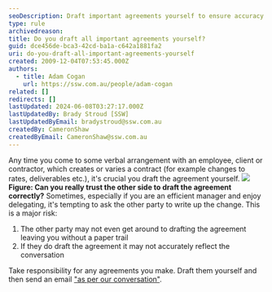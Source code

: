 ```yaml
---
seoDescription: Draft important agreements yourself to ensure accuracy and accountability, avoiding potential pitfalls like lack of documentation or misaligned understanding.
type: rule
archivedreason:
title: Do you draft all important agreements yourself?
guid: dce456de-bca3-42cd-ba1a-c642a1881fa2
uri: do-you-draft-all-important-agreements-yourself
created: 2009-12-04T07:53:45.000Z
authors:
  - title: Adam Cogan
    url: https://ssw.com.au/people/adam-cogan
related: []
redirects: []
lastUpdated: 2024-06-08T03:27:17.000Z
lastUpdatedBy: Brady Stroud [SSW]
lastUpdatedByEmail: bradystroud@ssw.com.au
createdBy: CameronShaw
createdByEmail: CameronShaw@ssw.com.au
---
```


Any time you come to some verbal arrangement with an employee, client or contractor, which creates or varies a contract (for example changes to rates, deliverables etc.), it's crucial you draft the agreement yourself.
![](/uploads/rules/do-you-draft-all-important-agreements-yourself/SuccessfulProjects_DraftAgreementYourself.jpg)**Figure: Can you really trust the other side to draft the agreement correctly?**
Sometimes, especially if you are an efficient manager and enjoy delegating, it's tempting to ask the other party to write up the change. This is a major risk:

1. The other party may not even get around to drafting the agreement leaving you without a paper trail
2. If they do draft the agreement it may not accurately reflect the conversation

Take responsibility for any agreements you make. Draft them yourself and then send an email ["as per our conversation"](/do-you-prepare-then-confirm-conversations-decisions).
